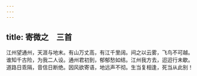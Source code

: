 ```yaml
---
---
---
```

title: 寄微之　三首
---



江州望通州，天涯与地末。有山万丈高，有江千里阔。间之以云雾，飞鸟不可越。谁知千古险，为我二人设。通州君初到，郁郁愁如结。江州我方去，迢迢行未歇。道路日乖隔，音信日断绝。因风欲寄语，地远声不彻。生当复相逢，死当从此别！
